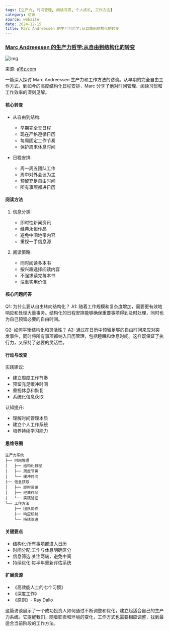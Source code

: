 ```yaml
---
tags: [生产力, 时间管理, 阅读习惯, 个人成长, 工作方法]
category: 访谈
source: website
date: 2024-12-15
title: Marc Andreessen 的生产力哲学:从自由到结构化的转变
---
```


### [Marc Andreessen 的生产力哲学:从自由到结构化的转变](https://a16z.com/marc-andreessen-on-productivity-scheduling-reading-habits-work-and-more/)

![img](https://img.mengpeng.tech/i/2024/12/14/675d50b559449.webp)

来源: [a16z.com](https://a16z.com/marc-andreessen-on-productivity-scheduling-reading-habits-work-and-more/)

一篇深入探讨 Marc Andreessen 生产力和工作方法的访谈。从早期的完全自由工作方式，到如今的高度结构化日程安排，Marc 分享了他对时间管理、阅读习惯和工作效率的深刻见解。

#### 核心转变
- 从自由到结构:
  - 早期完全无日程
  - 现在严格遵循日历
  - 每周固定工作节奏
  - 保护周末休息时间

- 日程安排:
  - 周一周五团队工作
  - 周中对外会议为主
  - 预留充足自由时间
  - 所有事项都进日历

#### 阅读方法
1. 信息分类:
   - 即时性新闻资讯
   - 经典永恒作品
   - 避免中间地带内容
   - 重视一手信息源

2. 阅读策略:
   - 同时阅读多本书
   - 按兴趣选择阅读内容
   - 不强求读完每本书
   - 注重实用价值

#### 核心问题问答
Q1: 为什么要从自由转向结构化？
A1: 随着工作规模和复杂度增加，需要更有效地响应和处理大量事务。结构化的日程安排能够确保重要事项得到及时处理，同时也为自己预留必要的自由时间。

Q2: 如何平衡结构化和灵活性？
A2: 通过在日历中预留足够的自由时间来应对突发事件，同时将所有事项都纳入日历管理，包括睡眠和休息时间。这样既保证了执行力，又保持了必要的灵活性。

#### 行动与改变
实践建议:
- 建立周度工作节奏
- 预留充足缓冲时间
- 重视休息和恢复
- 系统化信息获取

认知提升:
- 理解时间管理本质
- 建立个人工作系统
- 培养持续学习能力

#### 思维导图
```
生产力系统
├── 时间管理
│   ├── 结构化日程
│   ├── 周度节奏
│   └── 缓冲时间
├── 信息获取
│   ├── 即时资讯
│   ├── 经典作品
│   └── 实践验证
└── 工作方法
    ├── 团队协作
    ├── 响应机制
    └── 持续改进
```

#### 关键要点
- 结构化:所有事项都进入日历
- 时间分配:工作与休息明确区分
- 信息筛选:关注两端，避免中间
- 持续优化:每半年重新评估系统

#### 扩展资源
- 《高效能人士的七个习惯》
- 《深度工作》
- 《原则》- Ray Dalio

这篇访谈展示了一个成功投资人如何通过不断调整和优化，建立起适合自己的生产力系统。它提醒我们，随着职责和环境的变化，工作方式也需要相应调整，找到最适合当前阶段的工作方法。 